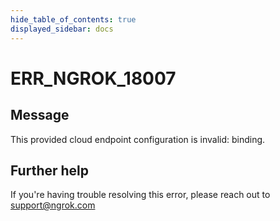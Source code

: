 ```yaml
---
hide_table_of_contents: true
displayed_sidebar: docs
---
```



# ERR_NGROK_18007

## Message

This provided cloud endpoint configuration is invalid: binding.

<ErrorDetails error="err_ngrok_18007" />

## Further help

If you're having trouble resolving this error, please reach out to [support@ngrok.com](mailto:support@ngrok.com?subject=Help%20with%20ERR_NGROK_18007)
